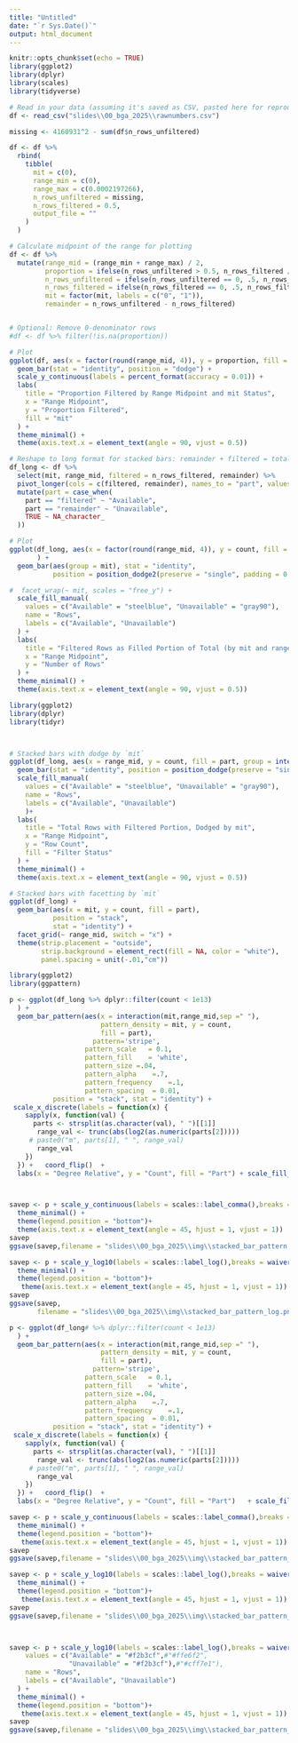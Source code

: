 ```yaml
---
title: "Untitled"
date: "`r Sys.Date()`"
output: html_document
---
```


```r
knitr::opts_chunk$set(echo = TRUE)
library(ggplot2)
library(dplyr)
library(scales)
library(tidyverse)
```


```r

# Read in your data (assuming it's saved as CSV, pasted here for reproducibility)
df <- read_csv("slides\\00_bga_2025\\rawnumbers.csv")

missing <- 4160931^2 - sum(df$n_rows_unfiltered)

df <- df %>%
  rbind(
    tibble(
      mit = c(0),
      range_min = c(0),
      range_max = c(0.0002197266),
      n_rows_unfiltered = missing,
      n_rows_filtered = 0.5,
      output_file = ""
    )
  )

# Calculate midpoint of the range for plotting
df <- df %>%
  mutate(range_mid = (range_min + range_max) / 2,
         proportion = ifelse(n_rows_unfiltered > 0.5, n_rows_filtered / n_rows_unfiltered, 0),
         n_rows_unfiltered = ifelse(n_rows_unfiltered == 0, .5, n_rows_unfiltered),
         n_rows_filtered = ifelse(n_rows_filtered == 0, .5, n_rows_filtered),
         mit = factor(mit, labels = c("0", "1")),
         remainder = n_rows_unfiltered - n_rows_filtered)


# Optional: Remove 0-denominator rows
#df <- df %>% filter(!is.na(proportion))

# Plot
ggplot(df, aes(x = factor(round(range_mid, 4)), y = proportion, fill = mit)) +
  geom_bar(stat = "identity", position = "dodge") +
  scale_y_continuous(labels = percent_format(accuracy = 0.01)) +
  labs(
    title = "Proportion Filtered by Range Midpoint and mit Status",
    x = "Range Midpoint",
    y = "Proportion Filtered",
    fill = "mit"
  ) +
  theme_minimal() +
  theme(axis.text.x = element_text(angle = 90, vjust = 0.5))
```
```r
# Reshape to long format for stacked bars: remainder + filtered = total
df_long <- df %>%
  select(mit, range_mid, filtered = n_rows_filtered, remainder) %>%
  pivot_longer(cols = c(filtered, remainder), names_to = "part", values_to = "count") %>%
  mutate(part = case_when(
    part == "filtered" ~ "Available",
    part == "remainder" ~ "Unavailable",
    TRUE ~ NA_character_
  ))

# Plot
ggplot(df_long, aes(x = factor(round(range_mid, 4)), y = count, fill = part)
       ) +
  geom_bar(aes(group = mit), stat = "identity",
           position = position_dodge2(preserve = "single", padding = 0.1))+

#  facet_wrap(~ mit, scales = "free_y") +
  scale_fill_manual(
    values = c("Available" = "steelblue", "Unavailable" = "gray90"),
    name = "Rows",
    labels = c("Available", "Unavailable")
  ) +
  labs(
    title = "Filtered Rows as Filled Portion of Total (by mit and range)",
    x = "Range Midpoint",
    y = "Number of Rows"
  ) +
  theme_minimal() +
  theme(axis.text.x = element_text(angle = 90, vjust = 0.5))
```

```r
library(ggplot2)
library(dplyr)
library(tidyr)



# Stacked bars with dodge by `mit`
ggplot(df_long, aes(x = range_mid, y = count, fill = part, group = interaction(mit, part))) +
  geom_bar(stat = "identity", position = position_dodge(preserve = "single", width = 0.8)) +
  scale_fill_manual(
    values = c("Available" = "steelblue", "Unavailable" = "gray90"),
    name = "Rows",
    labels = c("Available", "Unavailable")
    )+
  labs(
    title = "Total Rows with Filtered Portion, Dodged by mit",
    x = "Range Midpoint",
    y = "Row Count",
    fill = "Filter Status"
  ) +
  theme_minimal() +
  theme(axis.text.x = element_text(angle = 90, vjust = 0.5))

```

```r

# Stacked bars with facetting by `mit`
ggplot(df_long) +
  geom_bar(aes(x = mit, y = count, fill = part),
           position = "stack",
           stat = "identity") +
  facet_grid(~ range_mid, switch = "x") +
  theme(strip.placement = "outside",
        strip.background = element_rect(fill = NA, color = "white"),
        panel.spacing = unit(-.01,"cm")) 
```
```r
library(ggplot2)
library(ggpattern)

p <- ggplot(df_long %>% dplyr::filter(count < 1e13) 
  ) +
  geom_bar_pattern(aes(x = interaction(mit,range_mid,sep =" "),
                       pattern_density = mit, y = count, 
                       fill = part),
                     pattern='stripe',
                   pattern_scale   = 0.1,
                   pattern_fill    = 'white',
                   pattern_size =.04,
                   pattern_alpha	=.7,
                   pattern_frequency	=.1,
                   pattern_spacing	= 0.01,
           position = "stack", stat = "identity") +
 scale_x_discrete(labels = function(x) {
    sapply(x, function(val) {
      parts <- strsplit(as.character(val), " ")[[1]]
       range_val <- trunc(abs(log2(as.numeric(parts[2]))))
     # paste0("m", parts[1], " ", range_val)
       range_val
    })
  }) +   coord_flip()  +
  labs(x = "Degree Relative", y = "Count", fill = "Part") + scale_fill_viridis_d(option = "D", direction =-1, begin = 0, end = .8)



savep <- p + scale_y_continuous(labels = scales::label_comma(),breaks = waiver(),n.breaks = 6)+
  theme_minimal() +
  theme(legend.position = "bottom")+
  theme(axis.text.x = element_text(angle = 45, hjust = 1, vjust = 1))
savep
ggsave(savep,filename = "slides\\00_bga_2025\\img\\stacked_bar_pattern.png", width = 10, height = 6, dpi = 300)

savep <- p + scale_y_log10(labels = scales::label_log(),breaks = waiver(),n.breaks = 6)+
  theme_minimal() +
  theme(legend.position = "bottom")+
   theme(axis.text.x = element_text(angle = 45, hjust = 1, vjust = 1))
savep
ggsave(savep,
       filename = "slides\\00_bga_2025\\img\\stacked_bar_pattern_log.png", width = 10, height = 6, dpi = 300)
```
```r
p <- ggplot(df_long# %>% dplyr::filter(count < 1e13) 
  ) +
  geom_bar_pattern(aes(x = interaction(mit,range_mid,sep =" "),
                       pattern_density = mit, y = count, 
                       fill = part),
                     pattern='stripe',
                   pattern_scale   = 0.1,
                   pattern_fill    = 'white',
                   pattern_size =.04,
                   pattern_alpha	=.7,
                   pattern_frequency	=.1,
                   pattern_spacing	= 0.01,
           position = "stack", stat = "identity") +
 scale_x_discrete(labels = function(x) {
    sapply(x, function(val) {
      parts <- strsplit(as.character(val), " ")[[1]]
       range_val <- trunc(abs(log2(as.numeric(parts[2]))))
     # paste0("m", parts[1], " ", range_val)
       range_val
    })
  }) +   coord_flip()  +
  labs(x = "Degree Relative", y = "Count", fill = "Part")   + scale_fill_viridis_d(option = "D", direction = -1, begin = 0, end = .8)

savep <- p + scale_y_continuous(labels = scales::label_comma(),breaks = waiver(),n.breaks = 6)+
  theme_minimal() +
  theme(legend.position = "bottom")+
   theme(axis.text.x = element_text(angle = 45, hjust = 1, vjust = 1))
savep
ggsave(savep,filename = "slides\\00_bga_2025\\img\\stacked_bar_pattern_all.png", width = 10, height = 6, dpi = 300)

savep <- p + scale_y_log10(labels = scales::label_log(),breaks = waiver(),n.breaks = 6)+
  theme_minimal() +
  theme(legend.position = "bottom")+
   theme(axis.text.x = element_text(angle = 45, hjust = 1, vjust = 1))
savep
ggsave(savep,filename = "slides\\00_bga_2025\\img\\stacked_bar_pattern_all_log.png", width = 10, height = 6, dpi = 300)



savep <- p + scale_y_log10(labels = scales::label_log(),breaks = waiver(),n.breaks = 6)+   scale_fill_manual(
    values = c("Available" = "#f2b3cf",#"#ffe6f2", 
               "Unavailable" = "#f2b3cf"),#"#cff7e1"),
    name = "Rows",
    labels = c("Available", "Unavailable")
  ) +
  theme_minimal() +
  theme(legend.position = "bottom")+
   theme(axis.text.x = element_text(angle = 45, hjust = 1, vjust = 1))
savep
ggsave(savep,filename = "slides\\00_bga_2025\\img\\stacked_bar_pattern_all_log_filled.png", width = 10, height = 6, dpi = 300)

```
